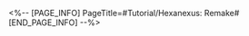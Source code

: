 <%-- [PAGE_INFO]
PageTitle=#Tutorial/Hexanexus: Remake#
[END_PAGE_INFO] --%>
{{Tutorial
|sort      = 611301
|title     = Hexanexus: Remake
|subtitle  = 
|type      = Adventure
|about     = 
|image1    = Tutorial Hexanexus Remake 1.png{{subst:void|<!--$UPLOAD:<<SpriteOutput/TutorialPic/TutorialPage_611301.png>-<Tutorial Hexanexus Remake 1.png>-<Tutorial Files>>-->}}
|text1     = "Hexanexus: Remake" is the complete remake version of the Hexanexus. Select the device in the middle of the screen, and you can {{Color|h|nobold=1|stack cubes}} along the indicated direction. Every time you stack a cube, a {{Color|h|nobold=1|resource cube}} is consumed.
|image2    = Tutorial Hexanexus Remake 2.png{{subst:void|<!--$UPLOAD:<<SpriteOutput/TutorialPic/TutorialPage_611302.png>-<Tutorial Hexanexus Remake 2.png>-<Tutorial Files>>-->}}
|text2     = Stack cubes to alter the device's {{Color|h|nobold=1|shape}}. When its shape matches with those shown on the plates on the two sides, the puzzle is solved.
|image3    = Tutorial Hexanexus Remake 3.png{{subst:void|<!--$UPLOAD:<<SpriteOutput/TutorialPic/TutorialPage_611303.png>-<Tutorial Hexanexus Remake 3.png>-<Tutorial Files>>-->}}
|text3     = When stacking cubes on a non-designated spot, the plates on the two sides will show an {{Color|h|nobold=1|error hint}}. Select Cancel or Reset to revert the stacking process.
|image4    = Tutorial Hexanexus Remake 4.png{{subst:void|<!--$UPLOAD:<<SpriteOutput/TutorialPic/TutorialPage_611304.png>-<Tutorial Hexanexus Remake 4.png>-<Tutorial Files>>-->}}
|text4     = Rotate the screen to observe the device from multiple angles.
}}